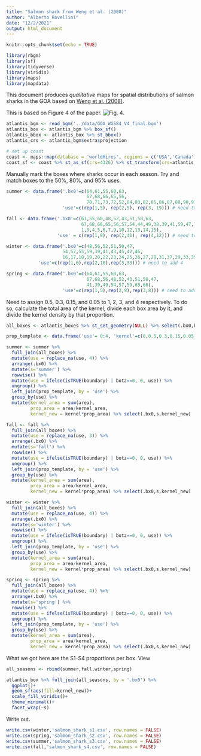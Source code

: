 ```yaml
---
title: "Salmon shark from Weng et al. (2008)"
author: "Alberto Rovellini"
date: "12/2/2021"
output: html_document
---
```


```r
knitr::opts_chunk$set(echo = TRUE)
```

```r
library(rbgm)
library(sf)
library(tidyverse)
library(viridis)
library(maps)
library(mapdata)
```

This document produces *qualitative* maps for spatial distributions of salmon sharks in the GOA based on [Weng et al. (2008)](https://doi.org/10.3354/meps07706). 

This is based on Figure 4 of the paper. ![Fig. 4](../weng_fig4.png). 

```r
atlantis_bgm <- read_bgm('../data/GOA_WGS84_V4_final.bgm')
atlantis_box <- atlantis_bgm %>% box_sf()
atlantis_bbox <- atlantis_box %>% st_bbox()
atlantis_crs <- atlantis_bgm$extra$projection

# set up coast
coast <- maps::map(database = 'worldHires', regions = c('USA','Canada'), plot = FALSE, fill = TRUE)
coast_sf <- coast %>% st_as_sf(crs=4326) %>% st_transform(crs=atlantis_crs)
```

Manually mark the boxes where sharks occur in each season. Try and match boxes to the 50%, 80%, and 95% uses. 
```r
summer <- data.frame('.bx0'=c(64,61,55,60,63, 
                              67,68,66,65,56, 
                              70,71,73,72,52,84,83,82,85,86,87,88,90,91,94,92,104,105,107),
                     'use'=c(rep(1,5), rep(2,5), rep(3, 19))) # need to add lowest use

fall <- data.frame('.bx0'=c(61,55,60,48,52,43,51,50,63,
                            67,68,66,65,56,57,54,44,49,38,39,41,59,47,70,71,73,46,45,42,34,32,36,35,33,29,26,27,25,28,31,24,37,92,93,96,98,100,101,105,94,
                            1,3,4,5,6,7,9,10,12,13,14,15), 
                   'use' = c(rep(1,9), rep(2,41), rep(4,12))) # need to add 3

winter <- data.frame('.bx0'=c(48,56,52,51,50,47, 
                     54,57,55,59,39,41,43,45,42,46,
                     16,17,18,19,20,22,23,24,25,26,27,28,31,37,29,33,35,32,34,36,38,49,44,61,63,64,67,68,66,65,96,98,100),
            'use'=c(rep(1,6),rep(2,10),rep(3,33))) # need to add 4

spring <- data.frame('.bx0'=c(64,61,55,60,63, 
                              67,68,56,48,52,43,51,50,47, 
                              41,39,49,54,57,59,65,66),
                     'use'=c(rep(1,5),rep(2,9),rep(3,8))) # need to add 4
```

Need to assign 0.5, 0.3, 0.15, and 0.05 to 1, 2, 3, and 4 respectively. To do so, calculate the total area of the kernel, divide each box area by it, and divide the kernel density by that proportion.
```r
all_boxes <- atlantis_boxes %>% st_set_geometry(NULL) %>% select(.bx0,botz,area,boundary)

prop_template <- data.frame('use'= 0:4, 'kernel'=c(0,0.5,0.3,0.15,0.05))

summer <- summer %>% 
  full_join(all_boxes) %>% 
  mutate(use = replace_na(use, 4)) %>% 
  arrange(.bx0) %>% 
  mutate(s='summer') %>%
  rowwise() %>%
  mutate(use = ifelse(isTRUE(boundary) | botz==0, 0, use)) %>%
  ungroup() %>%
  left_join(prop_template, by = 'use') %>%
  group_by(use) %>%
  mutate(kernel_area = sum(area),
         prop_area = area/kernel_area,
         kernel_new = kernel*prop_area) %>% select(.bx0,s,kernel_new)

fall <- fall %>% 
  full_join(all_boxes) %>% 
  mutate(use = replace_na(use, 3)) %>% 
  arrange(.bx0) %>% 
  mutate(s='fall') %>%
  rowwise() %>%
  mutate(use = ifelse(isTRUE(boundary) | botz==0, 0, use)) %>%
  ungroup() %>%
  left_join(prop_template, by = 'use') %>%
  group_by(use) %>%
  mutate(kernel_area = sum(area),
         prop_area = area/kernel_area,
         kernel_new = kernel*prop_area) %>% select(.bx0,s,kernel_new)

winter <- winter %>% 
  full_join(all_boxes) %>% 
  mutate(use = replace_na(use, 4)) %>% 
  arrange(.bx0) %>% 
  mutate(s='winter') %>%
  rowwise() %>%
  mutate(use = ifelse(isTRUE(boundary) | botz==0, 0, use)) %>%
  ungroup() %>%
  left_join(prop_template, by = 'use') %>%
  group_by(use) %>%
  mutate(kernel_area = sum(area),
         prop_area = area/kernel_area,
         kernel_new = kernel*prop_area) %>% select(.bx0,s,kernel_new)

spring <- spring %>% 
  full_join(all_boxes) %>% 
  mutate(use = replace_na(use, 4)) %>% 
  arrange(.bx0) %>% 
  mutate(s='spring') %>%
  rowwise() %>%
  mutate(use = ifelse(isTRUE(boundary) | botz==0, 0, use)) %>%
  ungroup() %>%
  left_join(prop_template, by = 'use') %>%
  group_by(use) %>%
  mutate(kernel_area = sum(area),
         prop_area = area/kernel_area,
         kernel_new = kernel*prop_area) %>% select(.bx0,s,kernel_new)
```

What we got here are the S1-S4 proportions per box. View
```r
all_seasons <- rbind(summer,fall,winter,spring)

atlantis_box %>% full_join(all_seasons, by = '.bx0') %>%
  ggplot()+
  geom_sf(aes(fill=kernel_new))+
  scale_fill_viridis()+
  theme_minimal()+
  facet_wrap(~s)
```

Write out.
```r
write.csv(winter,'salmon_shark_s1.csv', row.names = FALSE)
write.csv(spring,'salmon_shark_s2.csv', row.names = FALSE)
write.csv(summer,'salmon_shark_s3.csv', row.names = FALSE)
write.csv(fall,'salmon_shark_s4.csv', row.names = FALSE)
```

